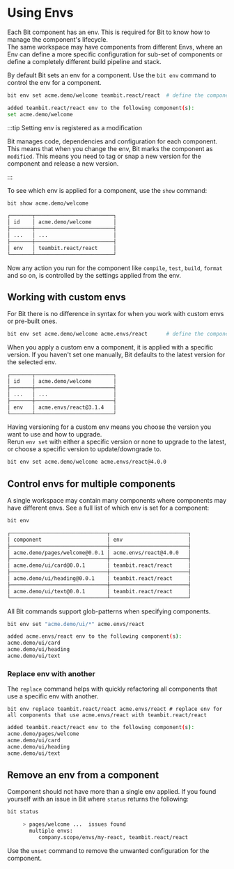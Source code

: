 # Using Envs

Each Bit component has an env. This is required for Bit to know how to manage the component's lifecycle.  
The same workspace may have components from different Envs, where an Env can define a more specific configuration for sub-set of components or define a completely different build pipeline and stack.

By default Bit sets an env for a component. Use the `bit env` command to control the env for a component.

```bash
bit env set acme.demo/welcome teambit.react/react  # define the component the pre-built react env.
```

```bash
added teambit.react/react env to the following component(s):
set acme.demo/welcome
```

:::tip Setting env is registered as a modification

Bit manages code, dependencies and configuration for each component. This means that when you change the env, Bit marks the component as `modified`. This means you need to tag or snap a new version for the component and release a new version.

:::

To see which env is applied for a component, use the `show` command:

```bash
bit show acme.demo/welcome
```

```bash
┌───────┬─────────────────────────┐
│ id    │ acme.demo/welcome       │
├───────┼─────────────────────────┤
│ ...   │ ...                     │
├───────┼─────────────────────────┤
│ env   │ teambit.react/react     │
└───────┴─────────────────────────┘
```

Now any action you run for the component like `compile`, `test`, `build`, `format` and so on, is controlled by the settings applied from the env.

## Working with custom envs

For Bit there is no difference in syntax for when you work with custom envs or pre-built ones.

```bash
bit env set acme.demo/welcome acme.envs/react      # define the component a custom env.
```

When you apply a custom env a component, it is applied with a specific version. If you haven't set one manually, Bit defaults to the latest version for the selected env.

```bash
┌───────┬─────────────────────────┐
│ id    │ acme.demo/welcome       │
├───────┼─────────────────────────┤
│ ...   │ ...                     │
├───────┼─────────────────────────┤
│ env   │ acme.envs/react@3.1.4   │
└───────┴─────────────────────────┘
```

Having versioning for a custom env means you choose the version you want to use and how to upgrade.  
Rerun `env set` with either a specific version or none to upgrade to the latest, or choose a specific version to update/downgrade to.

```bash
bit env set acme.demo/welcome acme.envs/react@4.0.0
```

## Control envs for multiple components

A single workspace may contain many components where components may have different envs. See a full list of which env is set for a component:

```bash
bit env
```

```bash
┌───────────────────────────────┬─────────────────────────┐
│ component                     │ env                     │
├───────────────────────────────┼─────────────────────────┤
│ acme.demo/pages/welcome@0.0.1 │ acme.envs/react@4.0.0   │
├───────────────────────────────┼─────────────────────────┤
│ acme.demo/ui/card@0.0.1       │ teambit.react/react     │
├───────────────────────────────┼─────────────────────────┤
│ acme.demo/ui/heading@0.0.1    │ teambit.react/react     │
├───────────────────────────────┼─────────────────────────┤
│ acme.demo/ui/text@0.0.1       │ teambit.react/react     │
└───────────────────────────────┴─────────────────────────┘
```

All Bit commands support glob-patterns when specifying components.

```bash
bit env set "acme.demo/ui/*" acme.envs/react
```

```bash
added acme.envs/react env to the following component(s):
acme.demo/ui/card
acme.demo/ui/heading
acme.demo/ui/text
```

### Replace env with another

The `replace` command helps with quickly refactoring all components that use a specific env with another.

```
bit env replace teambit.react/react acme.envs/react # replace env for all components that use acme.envs/react with teambit.react/react
```

```bash
added teambit.react/react env to the following component(s):
acme.demo/pages/welcome
acme.demo/ui/card
acme.demo/ui/heading
acme.demo/ui/text
```

## Remove an env from a component

Component should not have more than a single env applied. If you found yourself with an issue in Bit where `status` returns the following:

```bash
bit status
```

```bash
     > pages/welcome ...  issues found
       multiple envs:
          company.scope/envs/my-react, teambit.react/react
```

Use the `unset` command to remove the unwanted configuration for the component.
